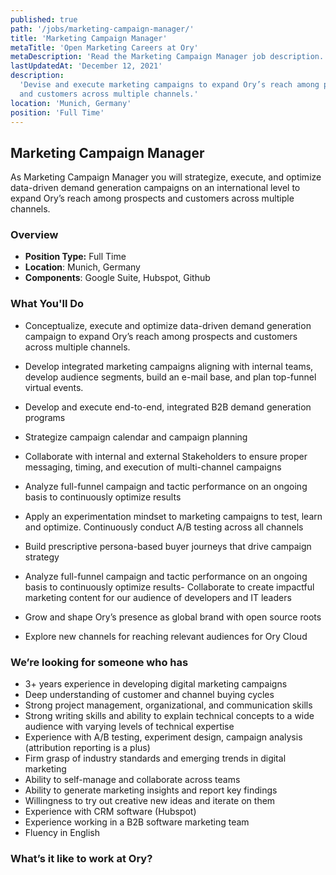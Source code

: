 ```yaml
---
published: true
path: '/jobs/marketing-campaign-manager/'
title: 'Marketing Campaign Manager'
metaTitle: 'Open Marketing Careers at Ory'
metaDescription: 'Read the Marketing Campaign Manager job description.'
lastUpdatedAt: 'December 12, 2021'
description:
  'Devise and execute marketing campaigns to expand Ory’s reach among prospects
  and customers across multiple channels.'
location: 'Munich, Germany'
position: 'Full Time'
---
```



## Marketing Campaign Manager

<About />

As Marketing Campaign Manager you will strategize, execute, and optimize data-driven demand generation campaigns on an international level to expand Ory’s reach among prospects and customers across multiple channels.

### Overview

- **Position Type:** Full Time
- **Location**: Munich, Germany
- **Components**: Google Suite, Hubspot, Github

### What You'll Do

- Conceptualize, execute and optimize data-driven demand generation campaign to expand Ory’s reach among prospects and customers across multiple channels.
- Develop integrated marketing campaigns aligning with internal teams, develop audience segments, build an e-mail base, and plan top-funnel virtual events.
- Develop and execute end-to-end, integrated B2B demand generation programs
- Strategize campaign calendar and campaign planning 
- Collaborate with internal and external Stakeholders to ensure proper messaging, timing, and execution of multi-channel campaigns
- Analyze full-funnel campaign and tactic performance on an ongoing basis to continuously optimize results
- Apply an experimentation mindset to marketing campaigns to test, learn and optimize. Continuously conduct A/B testing across all channels
- Build prescriptive persona-based buyer journeys that drive campaign strategy
- Analyze full-funnel campaign and tactic performance on an ongoing basis to continuously optimize results- Collaborate to create impactful marketing content for our audience of developers and IT leaders

- Grow and shape Ory’s presence as global brand with open source roots
- Explore new channels for reaching relevant audiences for Ory Cloud

### We’re looking for someone who has

- 3+ years experience in developing digital marketing campaigns
- Deep understanding of customer and channel buying cycles
- Strong project management, organizational, and communication skills
- Strong writing skills and ability to explain technical concepts to a wide audience with varying levels of technical expertise
- Experience with A/B testing, experiment design, campaign analysis (attribution reporting is a plus)
- Firm grasp of industry standards and emerging trends in digital marketing
- Ability to self-manage and collaborate across teams
- Ability to generate marketing insights and report key findings 
- Willingness to try out creative new ideas and iterate on them
- Experience with CRM software (Hubspot)
- Experience working in a B2B software marketing team
- Fluency in English

### What’s it like to work at Ory?

<WorkAtOry />
